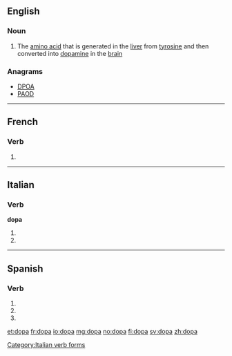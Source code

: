 ==English==

===Noun===
{{en-noun|-}}

# The [[amino acid]] {{term|dihydroxyphenylalanine}} that is generated in the [[liver]] from [[tyrosine]] and then converted into [[dopamine]] in the [[brain]]

===Anagrams===
* [[DPOA#English|DPOA]]
* [[PAOD#English|PAOD]]

----

==French==

===Verb===
{{fr-verb-form}}

# {{conjugation of|doper||3|s|[[past historic]]|lang=fr}}

----

==Italian==

===Verb===
'''dopa'''

# {{conjugation of|dopare||3|s|pres|ind|lang=it}}
# {{conjugation of|dopare||2|s|imp|lang=it}}

[[Category:Italian verb forms]]

----

==Spanish==

===Verb===
{{es-verb-form|dopar}}

# {{es-verb form of|ending=ar|mood=imperative|sense=affirmative|pers=2|formal=no|number=singular|[[dopar]]}}
# {{es-verb form of|ending=ar|mood=indicative|tense=present|pers=2|formal=yes|number=singular|[[dopar]]}}
# {{es-verb form of|ending=ar|mood=indicative|tense=present|pers=3|number=singular|[[dopar]]}}

[[et:dopa]]
[[fr:dopa]]
[[io:dopa]]
[[mg:dopa]]
[[no:dopa]]
[[fi:dopa]]
[[sv:dopa]]
[[zh:dopa]]